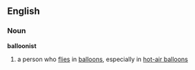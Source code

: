 ==English==
===Noun===
'''balloonist'''
# a person who [[flies]] in [[balloon]]s, especially in [[hot-air balloon]]s